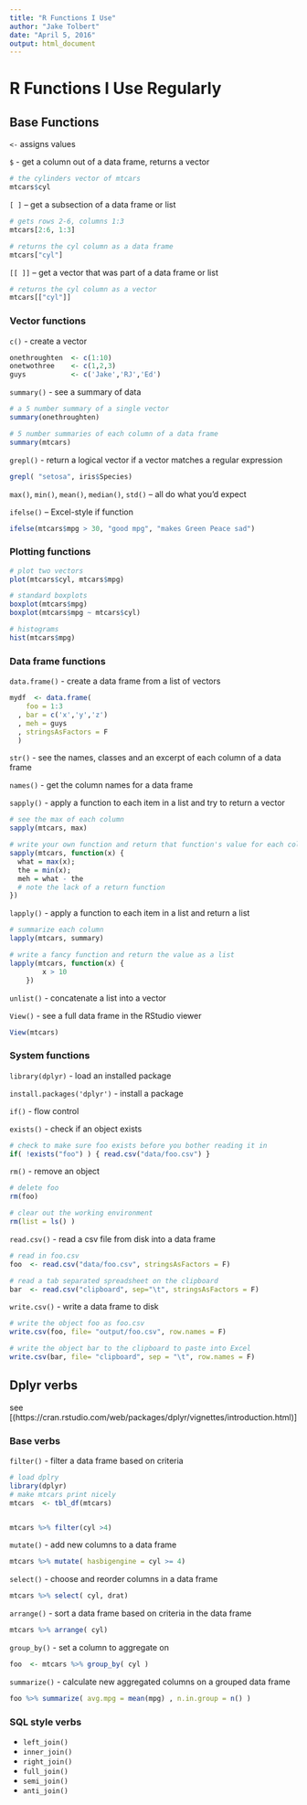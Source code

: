 ```yaml
---
title: "R Functions I Use"
author: "Jake Tolbert"
date: "April 5, 2016"
output: html_document
---
```


# R Functions I Use Regularly

## Base Functions 

`<-`  assigns values

`$`  - get a column out of a data frame, returns a vector
```r
# the cylinders vector of mtcars
mtcars$cyl
```

`[ ]` – get a subsection of a data frame or list
```r
# gets rows 2-6, columns 1:3
mtcars[2:6, 1:3] 

# returns the cyl column as a data frame
mtcars["cyl"] 
```

`[[ ]]` – get a vector that was part of a data frame or list
```r
# returns the cyl column as a vector
mtcars[["cyl"]] 
```
	
### Vector functions
`c()` - create a vector
```r
onethroughten  <- c(1:10)
onetwothree    <- c(1,2,3)
guys           <- c('Jake','RJ','Ed')
```

`summary()` - see a summary of data
```r
# a 5 number summary of a single vector
summary(onethroughten)

# 5 number summaries of each column of a data frame
summary(mtcars)
```

`grepl()` - return a logical vector if a vector matches a regular expression
```r
grepl( "setosa", iris$Species)
```

`max()`, `min()`, `mean()`, `median()`, `std()` – all do what you’d expect

`ifelse()` – Excel-style if function
```r
ifelse(mtcars$mpg > 30, "good mpg", "makes Green Peace sad")
```

### Plotting functions

```r
# plot two vectors
plot(mtcars$cyl, mtcars$mpg)

# standard boxplots
boxplot(mtcars$mpg)
boxplot(mtcars$mpg ~ mtcars$cyl)

# histograms
hist(mtcars$mpg) 
```

### Data frame functions
`data.frame()` - create a data frame from a list of vectors
```r
mydf  <- data.frame( 
    foo = 1:3
  , bar = c('x','y','z')
  , meh = guys
  , stringsAsFactors = F
  )
```

`str()` - see the names, classes and an excerpt of each column of a data frame

`names()` - get the column names for a data frame

`sapply()` - apply a function to each item in a list and try to return a vector
```r
# see the max of each column
sapply(mtcars, max)

# write your own function and return that function's value for each column
sapply(mtcars, function(x) {
  what = max(x);
  the = min(x);
  meh = what - the
  # note the lack of a return function
})
```

`lapply()` - apply a function to each item in a list and return a list
```r

# summarize each column
lapply(mtcars, summary)

# write a fancy function and return the value as a list
lapply(mtcars, function(x) {
        x > 10
    })
```

`unlist()` - concatenate a list into a vector

`View()`  -  see a full data frame in the RStudio viewer
```r
View(mtcars)
```
    

### System functions
`library(dplyr)` - load an installed package

`install.packages('dplyr')` - install a package

`if()` - flow control 
	
`exists()` - check if an object exists
```r
# check to make sure foo exists before you bother reading it in
if( !exists("foo") ) { read.csv("data/foo.csv") }
```

`rm()` - remove an object
```r
# delete foo
rm(foo)

# clear out the working environment
rm(list = ls() )
```

`read.csv()` - read a csv file from disk into a data frame
```r
# read in foo.csv
foo  <- read.csv("data/foo.csv", stringsAsFactors = F)

# read a tab separated spreadsheet on the clipboard
bar  <- read.csv("clipboard", sep="\t", stringsAsFactors = F) 
```
	

`write.csv()` - write a data frame to disk
```r
# write the object foo as foo.csv 
write.csv(foo, file= "output/foo.csv", row.names = F)

# write the object bar to the clipboard to paste into Excel 
write.csv(bar, file= "clipboard", sep = "\t", row.names = F)
```

## Dplyr verbs

see [(https://cran.rstudio.com/web/packages/dplyr/vignettes/introduction.html)]

### Base verbs
`filter()` - filter a data frame based on criteria
```r
# load dplry
library(dplyr)
# make mtcars print nicely
mtcars  <- tbl_df(mtcars)


mtcars %>% filter(cyl >4)
```

`mutate()` - add new columns to a data frame
```r
mtcars %>% mutate( hasbigengine = cyl >= 4)
```

`select()` - choose and reorder columns in a data frame
```r
mtcars %>% select( cyl, drat)
```

`arrange()` - sort a data frame based on criteria in the data frame
```r
mtcars %>% arrange( cyl)
```

`group_by()` - set a column to aggregate on 
```r
foo  <- mtcars %>% group_by( cyl )
```

`summarize()` - calculate new aggregated columns on a grouped data frame
```r
foo %>% summarize( avg.mpg = mean(mpg) , n.in.group = n() )
```



### SQL style verbs
- `left_join()`
- `inner_join()`
- `right_join()`
- `full_join()`
- `semi_join()`
- `anti_join()`
